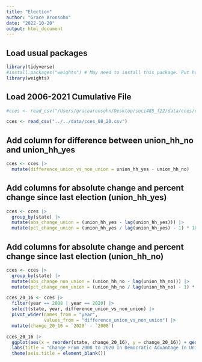 ```yaml
---
title: "Election"
author: "Grace Aronsohn"
date: "2022-10-20"
output: html_document
---
```


## Load usual packages

```r
library(tidyverse)
#install.packages("weights") # May need to install this package. Put hashtag in front after installing.
library(weights)
```

## Load 2006-2021 Cumulative File
```r
#cces <- read_csv("/Users/gracearonsohn/Desktop/soci485_f22/data/cces/cces_08_20.csv")

cces <- read_csv("../../data/cces_08_20.csv")
```

## Add column for difference between union_hh_no and union_hh_yes
```r
cces <- cces |>
  mutate(difference_union_vs_non_union = union_hh_yes - union_hh_no)
```

## Add columns for absolute change and percent change since last election (union_hh_yes)
```r
cces <- cces |>
  group_by(state) |>
  mutate(abs_change_union = (union_hh_yes - lag(union_hh_yes))) |>
  mutate(pct_change_union = (union_hh_yes / lag(union_hh_yes) - 1) * 100)
```

## Add columns for absolute change and percent change since last election (union_hh_no)
```r
cces <- cces |>
  group_by(state) |>
  mutate(abs_change_non_union = (union_hh_no - lag(union_hh_no))) |>
  mutate(pct_change_non_union = (union_hh_no / lag(union_hh_no) - 1) * 100)
```

```r
cces_20_16 <- cces |> 
  filter(year == 2008 | year == 2020) |> 
  select(state, year, difference_union_vs_non_union) |> 
  pivot_wider(names_from = "year",
              values_from = "difference_union_vs_non_union") |> 
  mutate(change_20_16 = `2020` - `2008`)
```

```r
cces_20_16 |> 
  ggplot(aes(x = reorder(state, change_20_16), y = change_20_16)) + geom_col() + theme(axis.text.x = element_text(angle = 90, hjust = 1)) +
  labs(title = "Change From 2008 to 2020 In Democratic Advantage In Union vs Non-Union Households") +
  theme(axis.title = element_blank())
```

